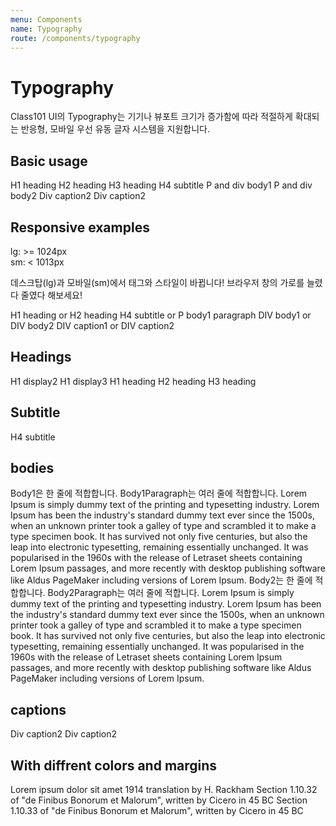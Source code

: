 ```yaml
---
menu: Components
name: Typography
route: /components/typography
---
```



# Typography

Class101 UI의 Typography는 기기나 뷰포트 크기가 증가함에 따라 적절하게 확대되는 반응형, 모바일 우선 유동 글자 시스템을 지원합니다.

## Basic usage

<Playground>
  <Headline1>H1 heading</Headline1>
  <Headline2>H2 heading</Headline2>
  <Headline3>H3 heading</Headline3>
  <Subtitle1>H4 subtitle</Subtitle1>
  <Body1>P and div body1</Body1>
  <Body2>P and div body2</Body2>
  <Caption1>Div caption2</Caption1>
  <Caption2>Div caption2</Caption2>
</Playground>

## Responsive examples

lg: >= 1024px <br />
sm: < 1013px

데스크탑(lg)과 모바일(sm)에서 태그와 스타일이 바뀝니다! 브라우저 창의 가로를 늘렸다 줄였다 해보세요!

<Playground>
  <Headline1 sm="headline2">H1 heading or H2 heading</Headline1>
  <Subtitle1 sm="Body1Paragraph">H4 subtitle or P body1 paragraph</Subtitle1>
  <Body1 sm="Body2">DIV body1 or DIV body2</Body1>
  <Caption1 sm="Caption2">DIV caption1 or DIV caption2</Caption1>
</Playground>

## Headings

<PropsTable of={Headline1} />

<Playground>
  <Headline1 display={ 2 }>H1 display2</Headline1>
  <Headline1 display={ 3 }>H1 display3</Headline1>
  <Headline1>H1 heading</Headline1>
  <Headline2>H2 heading</Headline2>
  <Headline3>H3 heading</Headline3>
</Playground>

## Subtitle

<PropsTable of={Subtitle1} />

<Playground>
  <Subtitle1>H4 subtitle</Subtitle1>
</Playground>

## bodies

<PropsTable of={Body1} />

<Playground>
  <Body1>Body1은 한 줄에 적합합니다.</Body1>
  <Body1 paragraph>Body1Paragraph는 여러 줄에 적합합니다. Lorem Ipsum is simply dummy text of the printing and typesetting industry. Lorem Ipsum has been the industry's standard dummy text ever since the 1500s, when an unknown printer took a galley of type and scrambled it to make a type specimen book. It has survived not only five centuries, but also the leap into electronic typesetting, remaining essentially unchanged. It was popularised in the 1960s with the release of Letraset sheets containing Lorem Ipsum passages, and more recently with desktop publishing software like Aldus PageMaker including versions of Lorem Ipsum.</Body1>
  <Body2>Body2는 한 줄에 적합합니다.</Body2>
  <Body2 paragraph>Body2Paragraph는 여러 줄에 적합니다. Lorem Ipsum is simply dummy text of the printing and typesetting industry. Lorem Ipsum has been the industry's standard dummy text ever since the 1500s, when an unknown printer took a galley of type and scrambled it to make a type specimen book. It has survived not only five centuries, but also the leap into electronic typesetting, remaining essentially unchanged. It was popularised in the 1960s with the release of Letraset sheets containing Lorem Ipsum passages, and more recently with desktop publishing software like Aldus PageMaker including versions of Lorem Ipsum.</Body2>
</Playground>

## captions

<PropsTable of={Caption1} />

<Playground>
  <Caption1>Div caption2</Caption1>
  <Caption2>Div caption2</Caption2>
</Playground>

## With diffrent colors and margins

<Playground>
  <Headline1 color="orange" marginLeft={ 20 }>Lorem ipsum dolor sit amet</Headline1>
  <Subtitle1 color="red" marginLeft={ 200 } marginTop={ 10 }>1914 translation by H. Rackham</Subtitle1>
  <Body1 color="green" marginBottom={ 10 }>Section 1.10.32 of "de Finibus Bonorum et Malorum", written by Cicero in 45 BC</Body1>
  <Caption1 color="pink" marginLeft={ 50 }>Section 1.10.33 of "de Finibus Bonorum et Malorum", written by Cicero in 45 BC</Caption1>
</Playground>
